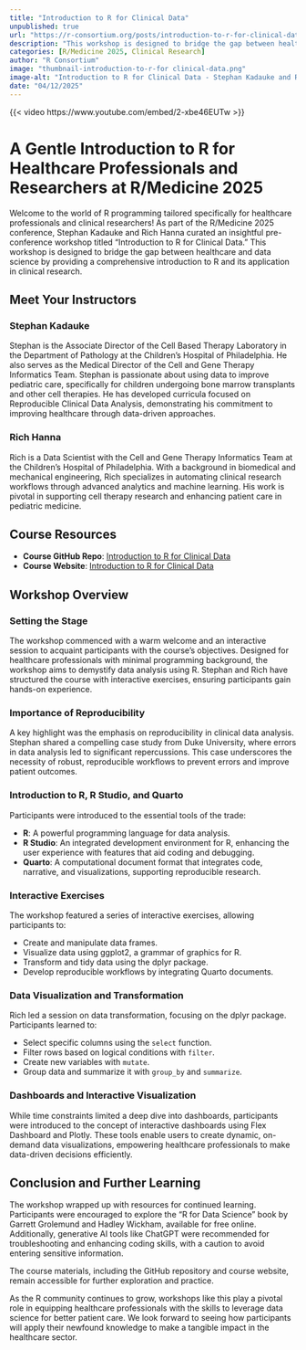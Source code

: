 ```yaml
--- 
title: "Introduction to R for Clinical Data" 
unpublished: true 
url: "https://r-consortium.org/posts/introduction-to-r-for-clinical-data/"
description: "This workshop is designed to bridge the gap between healthcare and data science by providing a comprehensive introduction to R and its application in clinical research." 
categories: [R/Medicine 2025, Clinical Research]
author: "R Consortium" 
image: "thumbnail-introduction-to-r-for clinical-data.png" 
image-alt: "Introduction to R for Clinical Data - Stephan Kadauke and Rich Hanna" 
date: "04/12/2025" 
---
```


{{< video https://www.youtube.com/embed/2-xbe46EUTw >}}

# A Gentle Introduction to R for Healthcare Professionals and Researchers at R/Medicine 2025

Welcome to the world of R programming tailored specifically for healthcare professionals and clinical researchers! As part of the R/Medicine 2025 conference, Stephan Kadauke and Rich Hanna curated an insightful pre-conference workshop titled "Introduction to R for Clinical Data." This workshop is designed to bridge the gap between healthcare and data science by providing a comprehensive introduction to R and its application in clinical research.

## Meet Your Instructors

### Stephan Kadauke
Stephan is the Associate Director of the Cell Based Therapy Laboratory in the Department of Pathology at the Children’s Hospital of Philadelphia. He also serves as the Medical Director of the Cell and Gene Therapy Informatics Team. Stephan is passionate about using data to improve pediatric care, specifically for children undergoing bone marrow transplants and other cell therapies. He has developed curricula focused on Reproducible Clinical Data Analysis, demonstrating his commitment to improving healthcare through data-driven approaches.

### Rich Hanna
Rich is a Data Scientist with the Cell and Gene Therapy Informatics Team at the Children’s Hospital of Philadelphia. With a background in biomedical and mechanical engineering, Rich specializes in automating clinical research workflows through advanced analytics and machine learning. His work is pivotal in supporting cell therapy research and enhancing patient care in pediatric medicine.

## Course Resources

- **Course GitHub Repo**: [Introduction to R for Clinical Data](https://github.com/skadauke/intro-to-r-for-clinical-data-rmed2025)
- **Course Website**: [Introduction to R for Clinical Data](https://stephan-kadauke.quarto.pub/intro-to-r-for-clinical-data-rmed2025/)

## Workshop Overview

### Setting the Stage
The workshop commenced with a warm welcome and an interactive session to acquaint participants with the course's objectives. Designed for healthcare professionals with minimal programming background, the workshop aims to demystify data analysis using R. Stephan and Rich have structured the course with interactive exercises, ensuring participants gain hands-on experience.

### Importance of Reproducibility
A key highlight was the emphasis on reproducibility in clinical data analysis. Stephan shared a compelling case study from Duke University, where errors in data analysis led to significant repercussions. This case underscores the necessity of robust, reproducible workflows to prevent errors and improve patient outcomes.

### Introduction to R, R Studio, and Quarto
Participants were introduced to the essential tools of the trade:

- **R**: A powerful programming language for data analysis.
- **R Studio**: An integrated development environment for R, enhancing the user experience with features that aid coding and debugging.
- **Quarto**: A computational document format that integrates code, narrative, and visualizations, supporting reproducible research.

### Interactive Exercises
The workshop featured a series of interactive exercises, allowing participants to:

- Create and manipulate data frames.
- Visualize data using ggplot2, a grammar of graphics for R.
- Transform and tidy data using the dplyr package.
- Develop reproducible workflows by integrating Quarto documents.

### Data Visualization and Transformation
Rich led a session on data transformation, focusing on the dplyr package. Participants learned to:

- Select specific columns using the `select` function.
- Filter rows based on logical conditions with `filter`.
- Create new variables with `mutate`.
- Group data and summarize it with `group_by` and `summarize`.

### Dashboards and Interactive Visualization
While time constraints limited a deep dive into dashboards, participants were introduced to the concept of interactive dashboards using Flex Dashboard and Plotly. These tools enable users to create dynamic, on-demand data visualizations, empowering healthcare professionals to make data-driven decisions efficiently.

## Conclusion and Further Learning

The workshop wrapped up with resources for continued learning. Participants were encouraged to explore the "R for Data Science" book by Garrett Grolemund and Hadley Wickham, available for free online. Additionally, generative AI tools like ChatGPT were recommended for troubleshooting and enhancing coding skills, with a caution to avoid entering sensitive information.

The course materials, including the GitHub repository and course website, remain accessible for further exploration and practice.

As the R community continues to grow, workshops like this play a pivotal role in equipping healthcare professionals with the skills to leverage data science for better patient care. We look forward to seeing how participants will apply their newfound knowledge to make a tangible impact in the healthcare sector.